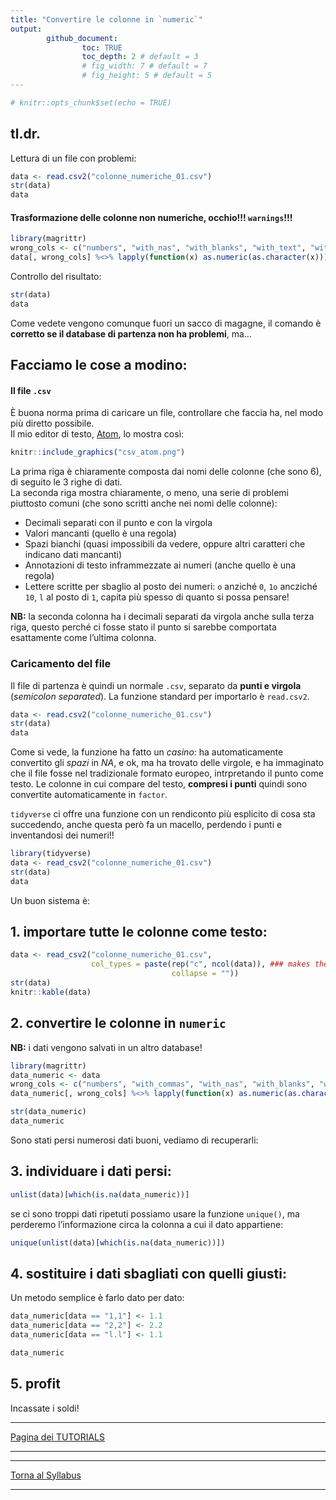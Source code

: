 ```yaml
---
title: "Convertire le colonne in `numeric`"
output: 
        github_document:
                toc: TRUE
                toc_depth: 2 # default = 3
                # fig_width: 7 # default = 7
                # fig_height: 5 # default = 5
---
```


```r
# knitr::opts_chunk$set(echo = TRUE)
```

## **tl.dr.**

Lettura di un file con problemi:

```r
data <- read.csv2("colonne_numeriche_01.csv")
str(data)
data
```

#### Trasformazione delle colonne non numeriche, **occhio!!! `warnings`!!!**

```r
library(magrittr)
wrong_cols <- c("numbers", "with_nas", "with_blanks", "with_text", "with_errors")
data[, wrong_cols] %<>% lapply(function(x) as.numeric(as.character(x)))
```

Controllo del risultato:

```r
str(data)
data
```

Come vedete vengono comunque fuori un sacco di magagne, il comando è **corretto se il database di partenza non ha problemi**, ma...

## Facciamo le cose a modino:

#### Il file `.csv`

È buona norma prima di caricare un file, controllare che faccia ha, nel modo più diretto possibile.  
Il mio editor di testo, [Atom](https://atom.io/), lo mostra così:

```r
knitr::include_graphics("csv_atom.png")
```

La prima riga è chiaramente composta dai nomi delle colonne (che sono 6), di seguito le 3 righe di dati.  
La seconda riga mostra chiaramente, o meno, una serie di problemi piuttosto comuni (che sono scritti anche nei nomi delle colonne):

* Decimali separati con il punto e con la virgola
* Valori mancanti (quello è una regola)
* Spazi bianchi (quasi impossibili da vedere, oppure altri caratteri che indicano dati mancanti)
* Annotazioni di testo inframmezzate ai numeri (anche quello è una regola)
* Lettere scritte per sbaglio al posto dei numeri: `o` anziché `0`, `1o` ancziché `10`, `l` al posto di `1`,  capita più spesso di quanto si possa pensare!

**NB:** la seconda colonna ha i decimali separati da virgola anche sulla terza riga, questo perché ci fosse stato il punto si sarebbe comportata esattamente come l'ultima colonna.

### Caricamento del file

Il file di partenza è quindi un normale `.csv`, separato da **punti e virgola** (_semicolon separated_).
La funzione standard per importarlo è `read.csv2`.

```r
data <- read.csv2("colonne_numeriche_01.csv")
str(data)
data
```

Come si vede, la funzione ha fatto un _casino_: ha automaticamente convertito gli _spazi_ in _NA_, e ok, ma ha trovato delle virgole, e ha immaginato che il file fosse nel tradizionale formato europeo, intrpretando il punto come testo. Le colonne in cui compare del testo, **compresi i punti** quindi sono convertite automaticamente in `factor`.

`tidyverse` ci offre una funzione con un rendiconto più esplicito di cosa sta succedendo, anche questa però fa un macello, perdendo i punti e inventandosi dei numeri!!

```r
library(tidyverse)
data <- read_csv2("colonne_numeriche_01.csv")
str(data)
data
```

Un buon sistema è:

## 1. importare tutte le colonne come testo:

```r
data <- read_csv2("colonne_numeriche_01.csv", 
                  col_types = paste(rep("c", ncol(data)), ### makes the "cccccc" string
                                    collapse = ""))
str(data)
knitr::kable(data)
```

## 2. convertire le colonne in `numeric`

**NB:** i dati vengono salvati in un altro database!

```r
library(magrittr)
data_numeric <- data
wrong_cols <- c("numbers", "with_commas", "with_nas", "with_blanks", "with_text", "with_errors")
data_numeric[, wrong_cols] %<>% lapply(function(x) as.numeric(as.character(x)))
```

```r
str(data_numeric)
data_numeric
```

Sono stati persi numerosi dati buoni, vediamo di recuperarli:

## 3. individuare i dati persi:

```r
unlist(data)[which(is.na(data_numeric))]
```

se ci sono troppi dati ripetuti possiamo usare la funzione `unique()`, ma perderemo l'informazione circa la colonna a cui il dato appartiene:

```r
unique(unlist(data)[which(is.na(data_numeric))])
```

## 4. sostituire i dati sbagliati con quelli giusti:

Un metodo semplice è farlo dato per dato:

```r
data_numeric[data == "1,1"] <- 1.1
data_numeric[data == "2,2"] <- 2.2
data_numeric[data == "l.l"] <- 1.1
```

```r
data_numeric
```

## 5. profit

Incassate i soldi!

---

<div align="center">
[Pagina dei TUTORIALS](../../tutorials/)
</div>

---

---

<div align="center">
[Torna al Syllabus](../../README.md)
</div>
---